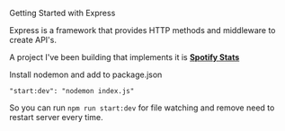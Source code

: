 Getting Started with Express

Express is a framework that provides HTTP methods and middleware to create API's.

A project I've been building that implements it is **[Spotify Stats](https://github.com/CarlinCharge/spotifystats)**

Install nodemon and add to package.json

```
"start:dev": "nodemon index.js"
```

So you can run `npm run start:dev` for file watching and remove need to restart server every time.
